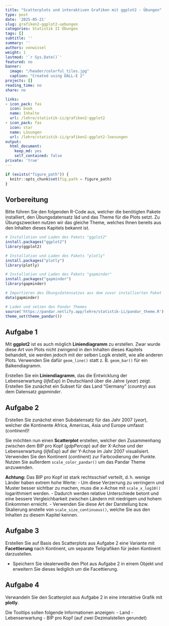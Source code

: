 ```yaml
---
title: "Scatterplots und interaktiven Grafiken mit ggplot2 - Übungen"
type: post
date: '2025-05-21'
slug: grafiken2-ggplot2-uebungen
categories: Statistik II Übungen
tags: []
subtitle: ''
summary: ''
authors: vonwissel
weight: 1
lastmod: '`r Sys.Date()`'
featured: no
banner:
  image: "/header/colorful_tiles.jpg"
  caption: "Created using DALL-E 2"
projects: []
reading_time: no
share: no

links:
- icon_pack: fas
  icon: book
  name: Inhalte
  url: /lehre/statistik-ii/grafiken2-ggplot2
- icon_pack: fas
  icon: star
  name: Lösungen
  url: /lehre/statistik-ii/grafiken2-ggplot2-loesungen
output:
  html_document:
    keep_md: yes
    self_contained: false
private: 'true'
---
```


```r
if (exists("figure_path")) {
  knitr::opts_chunk$set(fig.path = figure_path)
}
```

## Vorbereitung

Bitte führen Sie den folgenden R-Code aus, welcher die benötigten Pakete installiert, den Übungsdatensatz läd und das Theme für die Plots setzt. Zu Übungszwecken nutzen wir das gleiche Theme, welches Ihnen bereits aus den Inhalten dieses Kapitels bekannt ist.

```r
# Installation und Laden des Pakets "ggplot2"
install.packages("ggplot2")
library(ggplot2)

# Installation und Laden des Pakets "plotly"
install.packages("plotly")
library(plotly)

# Installation und Laden des Pakets "gapminder"
install.packages("gapminder")
library(gapminder)

# Importieren des Übungsdatensatzes aus dem zuvor installierten Paket
data(gapminder)

# Laden und setzen des Pandar Themes
source('https://pandar.netlify.app/lehre/statistik-ii/pandar_theme.R')
theme_set(theme_pandar())
```

## Aufgabe 1

Mit **ggplot2** ist es auch möglich **Liniendiagramm** zu erstellen. Zwar wurde diese Art von Plots nicht zwingend in den Inhalten dieses Kapitels behandelt, sie werden jedoch mit der selben Logik erstellt, wie alle anderen Plots. Verwenden Sie dafür `geom_line()` statt z. B. `geom_bar()` für ein Balkendiagramm.

Erstellen Sie ein **Liniendiagramm**, das die Entwicklung der Lebenserwartung (*lifeExp*) in Deutschland über die Jahre (*year*) zeigt. Erstellen Sie zunächst ein Subset für das Land "Germany" (*country*) aus dem Datensatz *gapminder*.

## Aufgabe 2

Erstellen Sie zunächst einen Subdatensatz für das Jahr 2007 (*year*), welcher die Kontinente Africa, Americas, Asia und Europe umfasst (*continent*)!

Sie möchten nun einen **Scatterplot** erstellen, welcher den Zusammenhang zwischen dem BIP pro Kopf (*gdpPercap*) auf der X-Achse und der Lebenserwartung (*lifeExp*) auf der Y-Achse im Jahr 2007 visualisiert. Verwenden Sie den Kontinent (*continent*) zur Farbcodierung der Punkte. Nutzen Sie außerdem `scale_color_pandar()` um das Pandar Theme anzuwenden.

**Achtung:** Das BIP pro Kopf ist stark rechtsschief verteilt, d. h. wenige Länder haben extrem hohe Werte:
- Um diese Verzerrung zu verringern und Muster besser sichtbar zu machen, muss die x-Achse mit `scale_x_log10()` logarithmiert werden.
- Dadurch werden relative Unterschiede betont und eine bessere Vergleichbarkeit zwischen Ländern mit niedrigem und hohem Einkommen erreicht.
- Verwenden Sie diese Art der Darstellung bzw. Skalierung anstelle von `scale_size_continuous()`, welche Sie aus den Inhalten zu diesem Kapitel kennen.

## Aufgabe 3

Erstellen Sie auf Basis des Scatterplots aus Aufgabe 2 eine Variante mit **Facettierung** nach Kontinent, um separate Teilgrafiken für jeden Kontinent darzustellen.

- Speichern Sie idealerweiße den Plot aus Aufgabe 2 in einem Objekt und erweitern Sie dieses lediglich um die Facettierung.

## Aufgabe 4

Verwandeln Sie den Scatterplot aus Aufgabe 2 in eine interaktive Grafik mit **plotly**. 

Die Tooltips sollen folgende Informationen anzeigen:
- Land
- Lebenserwartung
- BIP pro Kopf (auf zwei Dezimalstellen gerundet)


